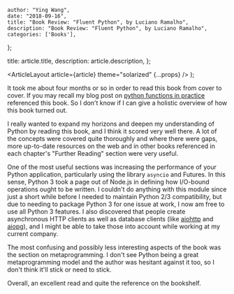 
    author: "Ying Wang",
    date: "2018-09-16",
    title: "Book Review: "Fluent Python", by Luciano Ramalho",
    description: "Book Review: "Fluent Python", by Luciano Ramalho",
    categories: ['Books'],
};

  title: article.title,
  description: article.description,
};

  <ArticleLayout article={article} theme="solarized" {...props} />
);

It took me about four months or so in order to read this book from cover to
cover. If you may recall my blog post on [python functions in
practice](/posts/2018/05/08/python_functions_in_practice) referenced this book.
So I don't know if I can give a holistic overview of how this book turned out.

I really wanted to expand my horizons and deepen my understanding of Python by
reading this book, and I think it scored very well there. A lot of the concepts
were covered quite thoroughly and where there were gaps, more up-to-date
resources on the web and in other books referenced in each chapter's "Further
Reading" section were very useful.

One of the most useful sections was increasing the performance of your Python
application, particularly using the library `asyncio` and Futures. In this
sense, Python 3 took a page out of Node.js in defining how I/O-bound operations
ought to be written. I couldn't do anything with this module since just a short
while before I needed to maintain Python 2/3 compatibility, but due to needing
to package Python 3 for one issue at work, I now am free to use all Python 3
features. I also discovered that people create asynchronous HTTP clients as well
as database clients (like [aiohttp](https://aiohttp.readthedocs.io/en/stable/)
and [aiopg](https://aiopg.readthedocs.io/en/stable/)), and I might be able to
take those into account while working at my current company.

The most confusing and possibly less interesting aspects of the book was the
section on metaprogramming. I don't see Python being a great metaprogramming
model and the author was hesitant against it too, so I don't think it'll stick
or need to stick.

Overall, an excellent read and quite the reference on the bookshelf.
